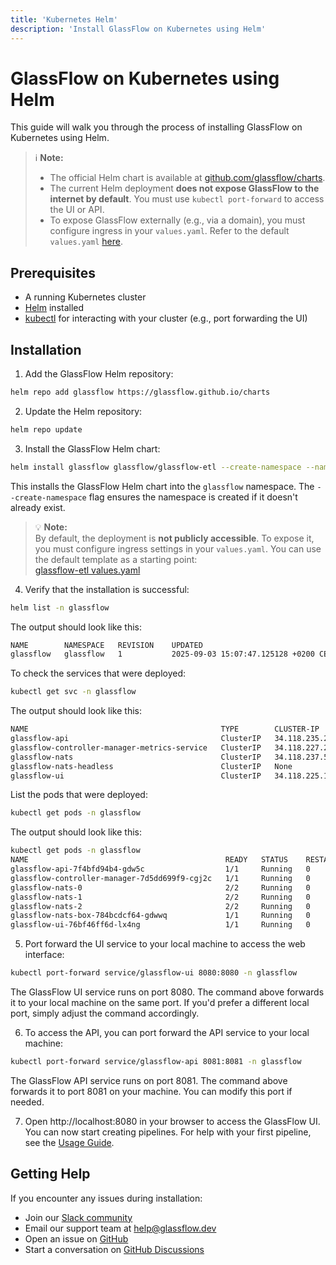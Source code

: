 ```yaml
---
title: 'Kubernetes Helm'
description: 'Install GlassFlow on Kubernetes using Helm'
---
```


# GlassFlow on Kubernetes using Helm

This guide will walk you through the process of installing GlassFlow on Kubernetes using Helm.


> ℹ️ **Note:**  
> - The official Helm chart is available at [github.com/glassflow/charts](https://github.com/glassflow/charts).
> - The current Helm deployment **does not expose GlassFlow to the internet by default**. You must use `kubectl port-forward` to access the UI or API.  
> - To expose GlassFlow externally (e.g., via a domain), you must configure ingress in your `values.yaml`. Refer to the default `values.yaml` [here](https://github.com/glassflow/charts/blob/main/charts/glassflow-etl/values.yaml).  


## Prerequisites

- A running Kubernetes cluster
- [Helm](https://helm.sh/docs/intro/install/) installed
- [kubectl](https://kubernetes.io/docs/tasks/tools/install-kubectl/) for interacting with your cluster (e.g., port forwarding the UI)

## Installation

1. Add the GlassFlow Helm repository:
```bash
helm repo add glassflow https://glassflow.github.io/charts
```

2. Update the Helm repository:
```bash
helm repo update
```

3. Install the GlassFlow Helm chart:
```bash
helm install glassflow glassflow/glassflow-etl --create-namespace --namespace glassflow
```
This installs the GlassFlow Helm chart into the `glassflow` namespace. The `--create-namespace` flag ensures the namespace is created if it doesn't already exist.

> 💡 **Note:**  
> By default, the deployment is **not publicly accessible**. To expose it, you must configure ingress settings in your `values.yaml`. You can use the default template as a starting point:  
> [glassflow-etl values.yaml](https://github.com/glassflow/charts/blob/main/charts/glassflow-etl/values.yaml)


4. Verify that the installation is successful:
```bash
helm list -n glassflow
```
The output should look like this:
```bash
NAME     	NAMESPACE	REVISION	UPDATED                              	STATUS  	CHART              	APP VERSION
glassflow	glassflow	1       	2025-09-03 15:07:47.125128 +0200 CEST	deployed	glassflow-etl-0.2.0	2.0.0      
```

To check the services that were deployed:
```bash
kubectl get svc -n glassflow
```
The output should look like this:
```bash
NAME                                           TYPE        CLUSTER-IP       EXTERNAL-IP   PORT(S)                      AGE
glassflow-api                                  ClusterIP   34.118.235.223   <none>        8081/TCP                     2m9s
glassflow-controller-manager-metrics-service   ClusterIP   34.118.227.29    <none>        8443/TCP                     2m10s
glassflow-nats                                 ClusterIP   34.118.237.53    <none>        4222/TCP                     2m10s
glassflow-nats-headless                        ClusterIP   None             <none>        4222/TCP,6222/TCP,8222/TCP   2m10s
glassflow-ui                                   ClusterIP   34.118.225.1     <none>        8080/TCP                     2m9s
```

List the pods that were deployed: 
```bash
kubectl get pods -n glassflow
```
The output should look like this:
```bash
kubectl get pods -n glassflow
NAME                                            READY   STATUS    RESTARTS      AGE
glassflow-api-7f4bfd94b4-gdw5c                  1/1     Running   0             83s
glassflow-controller-manager-7d5dd699f9-cgj2c   1/1     Running   0             83s
glassflow-nats-0                                2/2     Running   0             82s
glassflow-nats-1                                2/2     Running   0             82s
glassflow-nats-2                                2/2     Running   0             82s
glassflow-nats-box-784bcdcf64-gdwwq             1/1     Running   0             83s
glassflow-ui-76bf46ff6d-lx4ng                   1/1     Running   0             83s
```

5. Port forward the UI service to your local machine to access the web interface:
```bash
kubectl port-forward service/glassflow-ui 8080:8080 -n glassflow
```
The GlassFlow UI service runs on port 8080. The command above forwards it to your local machine on the same port. If you'd prefer a different local port, simply adjust the command accordingly.

6. To access the API, you can port forward the API service to your local machine:
```bash
kubectl port-forward service/glassflow-api 8081:8081 -n glassflow
```
The GlassFlow API service runs on port 8081. The command above forwards it to port 8081 on your machine. You can modify this port if needed.

7. Open http://localhost:8080 in your browser to access the GlassFlow UI. You can now start creating pipelines.
For help with your first pipeline, see the [Usage Guide](/pipeline/usage).


## Getting Help

If you encounter any issues during installation:

- Join our [Slack community](https://join.slack.com/t/glassflowhub/shared_invite/zt-349m7lenp-IFeKSGfQwpJfIiQ7oyFFKg)
- Email our support team at [help@glassflow.dev](mailto:help@glassflow.dev)
- Open an issue on [GitHub](https://github.com/glassflow/clickhouse-etl/issues) 
- Start a conversation on [GitHub Discussions](https://github.com/glassflow/clickhouse-etl/discussions)